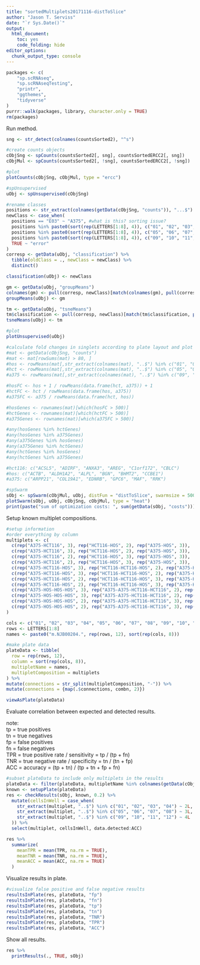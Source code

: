 ```yaml
---
title: "sortedMultiplets20171116-distToSlice"
author: "Jason T. Serviss"
date: "`r Sys.Date()`"
output:
  html_document:
    toc: yes
    code_folding: hide
editor_options: 
  chunk_output_type: console
---
```


```r
packages <- c(
    "sp.scRNAseq",
    "sp.scRNAseqTesting",
    "printr",
    "ggthemes",
    "tidyverse"
)
purrr::walk(packages, library, character.only = TRUE)
rm(packages)
```

Run method.
```r
sng <- str_detect(colnames(countsSorted2), "^s")

#create counts objects
cObjSng <- spCounts(countsSorted2[, sng], countsSortedERCC2[, sng])
cObjMul <- spCounts(countsSorted2[, !sng], countsSortedERCC2[, !sng])

#plot
plotCounts(cObjSng, cObjMul, type = "ercc")

#spUnsupervised
uObj <- spUnsupervised(cObjSng)

#rename classes
positions <- str_extract(colnames(getData(cObjSng, "counts")), "...$")
newClass <- case_when(
  positions == "E03" ~ "A375", #what is this? sorting issue?
  positions %in% paste0(sort(rep(LETTERS[1:8], 4)), c("01", "02", "03", "04")) ~ "HOS",
  positions %in% paste0(sort(rep(LETTERS[1:8], 4)), c("05", "06", "07", "08")) ~ "HCT116",
  positions %in% paste0(sort(rep(LETTERS[1:8], 4)), c("09", "10", "11", "12")) ~ "A375",
  TRUE ~ "error"
)
corresp <- getData(uObj, "classification") %>%
  tibble(oldClass = ., newClass = newClass) %>%
  distinct()

classification(uObj) <- newClass

gm <- getData(uObj, "groupMeans")
colnames(gm) <- pull(corresp, newClass)[match(colnames(gm), pull(corresp, oldClass))]
groupMeans(uObj) <- gm

tm <- getData(uObj, "tsneMeans")
tm$classification <- pull(corresp, newClass)[match(tm$classification, pull(corresp, oldClass))]
tsneMeans(uObj) <- tm

#plot
plotUnsupervised(uObj)

#calculate fold changes in singlets according to plate layout and plot some genes
#mat <- getData(cObjSng, "counts")
#mat <- mat[rowSums(mat) > 80, ]
#hos <- rowMeans(mat[,str_extract(colnames(mat), "..$") %in% c("01", "02", "03", "04")])
#hct <- rowMeans(mat[,str_extract(colnames(mat), "..$") %in% c("05", "06", "07", "08")])
#a375 <- rowMeans(mat[,str_extract(colnames(mat), "..$") %in% c("09", "10", "11", "12")])

#hosFC <- hos + 1 / rowMeans(data.frame(hct, a375)) + 1
#hctFC <- hct / rowMeans(data.frame(hos, a375))
#a375FC <- a375 / rowMeans(data.frame(hct, hos))

#hosGenes <- rownames(mat)[which(hosFC > 500)]
#hctGenes <- rownames(mat)[which(hctFC > 500)]
#a375Genes <- rownames(mat)[which(a375FC > 500)]

#any(hosGenes %in% hctGenes)
#any(hosGenes %in% a375Genes)
#any(a375Genes %in% hosGenes)
#any(a375Genes %in% hctGenes)
#any(hctGenes %in% hosGenes)
#any(hctGenes %in% a375Genes)

#hct116: c("ACSL5", "ADIRF", "ANXA3", "AREG", "C1orf172", "CBLC")
#hos: c("ACTB", "ALDH1A2", "ALPL", "BGN", "BHMT2", "CCBE1")
#a375: c("ARPP21", "COL19A1", "EDNRB", "GPC6", "MAF", "RRK")

#spSwarm
sObj <- spSwarm(cObjMul, uObj, distFun = "distToSlice", swarmsize = 500, maxiter = 10)
plotSwarm(sObj, uObj, cObjSng, cObjMul, type = "heat")
print(paste("sum of optimization costs: ", sum(getData(sObj, "costs"))))
```

Setup known multiplet compositions.
```r
#setup information
#order everything by column
multiplets <- c(
  c(rep("A375-HCT116", 3), rep("HCT116-HOS", 2), rep("A375-HOS", 3)),
  c(rep("A375-HCT116", 3), rep("HCT116-HOS", 2), rep("A375-HOS", 3)),
  c(rep("A375-HCT116", 2), rep("HCT116-HOS", 3), rep("A375-HOS", 3)),
  c(rep("A375-HCT116", 2), rep("HCT116-HOS", 3), rep("A375-HOS", 3)),
  c(rep("A375-HCT116-HOS", 3), rep("HCT116-HCT116-HOS", 2), rep("A375-HOS-HOS", 3)),
  c(rep("A375-HCT116-HOS", 3), rep("HCT116-HCT116-HOS", 2), rep("A375-HOS-HOS", 3)),
  c(rep("A375-HCT116-HOS", 2), rep("HCT116-HCT116-HOS", 3), rep("A375-HOS-HOS", 3)),
  c(rep("A375-HCT116-HOS", 2), rep("HCT116-HCT116-HOS", 3), rep("A375-HOS-HOS", 3)),
  c(rep("A375-HOS-HOS-HOS", 3), rep("A375-A375-HCT116-HCT116", 2), rep("A375-A375-HCT116-HOS", 3)),
  c(rep("A375-HOS-HOS-HOS", 3), rep("A375-A375-HCT116-HCT116", 2), rep("A375-A375-HCT116-HOS", 3)),
  c(rep("A375-HOS-HOS-HOS", 2), rep("A375-A375-HCT116-HCT116", 3), rep("A375-A375-HCT116-HOS", 3)),
  c(rep("A375-HOS-HOS-HOS", 2), rep("A375-A375-HCT116-HCT116", 3), rep("A375-A375-HCT116-HOS", 3))
)

cols <- c("01", "02", "03", "04", "05", "06", "07", "08", "09", "10", "11", "12")
rows <- LETTERS[1:8]
names <- paste0("m.NJB00204.", rep(rows, 12), sort(rep(cols, 8)))

#make plate data
plateData <- tibble(
  row = rep(rows, 12),
  column = sort(rep(cols, 8)),
  multipletName = names,
  multipletComposition = multiplets
) %>%
mutate(connections = str_split(multipletComposition, "-")) %>%
mutate(connections = {map(.$connections, combn, 2)})

viewAsPlate(plateData)
```

Evaluate correlation between expected and detected results.

note:  
tp = true positives  
tn = true negatives  
fp = false positives  
fn = false negatives  
TPR = true positive rate / sensitivity = tp / (tp + fn)  
TNR = true negative rate / specificity = tn / (tn + fp)  
ACC = accuracy = (tp + tn) / (tp + tn + fp + fn)  

```r
#subset plateData to include only multiplets in the results
plateData <- filter(plateData, multipletName %in% colnames(getData(cObjMul, "counts")))
known <- setupPlate(plateData)
res <- checkResults(sObj, known, 0.2) %>%
  mutate(cellsInWell = case_when(
    str_extract(multiplet, "..$") %in% c("01", "02", "03", "04") ~ 2L,
    str_extract(multiplet, "..$") %in% c("05", "06", "07", "08") ~ 3L,
    str_extract(multiplet, "..$") %in% c("09", "10", "11", "12") ~ 4L
  )) %>%
  select(multiplet, cellsInWell, data.detected:ACC)

res %>%
  summarize(
    meanTPR = mean(TPR, na.rm = TRUE),
    meanTNR = mean(TNR, na.rm = TRUE),
    meanACC = mean(ACC, na.rm = TRUE)
  )
```

Visualize results in plate.
```r
#visualize false positive and false negative results
resultsInPlate(res, plateData, "fp")
resultsInPlate(res, plateData, "fn")
resultsInPlate(res, plateData, "tp")
resultsInPlate(res, plateData, "tn")
resultsInPlate(res, plateData, "TNR")
resultsInPlate(res, plateData, "TPR")
resultsInPlate(res, plateData, "ACC")
```

Show all results.
```r
res %>%
  printResults(., TRUE, sObj)
```

